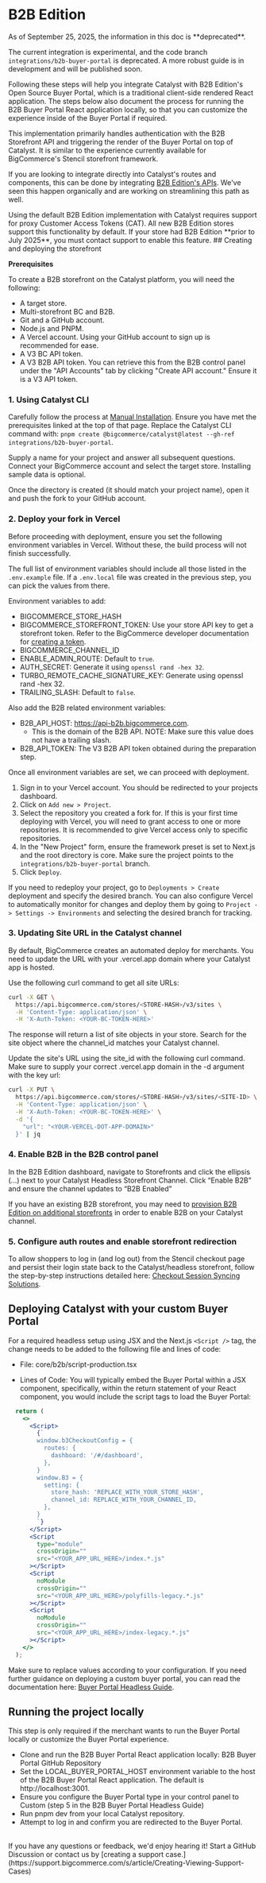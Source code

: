 # B2B Edition

<Callout type="warning">
As of September 25, 2025, the information in this doc is **deprecated**.

The current integration is experimental, and the code branch `integrations/b2b-buyer-portal` is deprecated. A more robust guide is in development and will be published soon.
</Callout>

Following these steps will help you integrate Catalyst with B2B Edition's Open Source Buyer Portal, which is a traditional client-side rendered React application. The steps below also document the process for running the B2B Buyer Portal React application locally, so that you can customize the experience inside of the Buyer Portal if required.

This implementation primarily handles authentication with the B2B Storefront API and triggering the render of the Buyer Portal on top of Catalyst. It is similar to the experience currently available for BigCommerce's Stencil storefront framework.

If you are looking to integrate directly into Catalyst's routes and components, this can be done by integrating [B2B Edition's APIs](https://developer.bigcommerce.com/b2b-edition/apis). We've seen this happen organically and are working on streamlining this path as well.

<Callout type="info">
Using the default B2B Edition implementation with Catalyst requires support for proxy Customer Access Tokens (CAT). All new B2B Edition stores support this functionality by default. If your store had B2B Edition **prior to July 2025**, you must contact support to enable this feature.
</Callout>
## Creating and deploying the storefront

**Prerequisites**

To create a B2B storefront on the Catalyst platform, you will need the following:

- A target store. 
- Multi-storefront BC and B2B. 
- Git and a GitHub account. 
- Node.js and PNPM. 
- A Vercel account. Using your GitHub account to sign up is recommended for ease. 
- A V3 BC API token. 
- A V3 B2B API token. You can retrieve this from the B2B control panel under the "API Accounts" tab by clicking "Create API account." Ensure it is a V3 API token. 

### 1. Using Catalyst CLI

Carefully follow the process at [Manual Installation](/docs/storefront/catalyst/development/manual-installation). Ensure you have met the prerequisites linked at the top of that page. Replace the Catalyst CLI command with: `pnpm create @bigcommerce/catalyst@latest --gh-ref integrations/b2b-buyer-portal`.

Supply a name for your project and answer all subsequent questions. Connect your BigCommerce account and select the target store. Installing sample data is optional. 

Once the directory is created (it should match your project name), open it and push the fork to your GitHub account.

### 2. Deploy your fork in Vercel

Before proceeding with deployment, ensure you set the following environment variables in Vercel. Without these, the build process will not finish successfully. 

The full list of environment variables should include all those listed in the `.env.example` file. If a `.env.local` file was created in the previous step, you can pick the values from there. 

Environment variables to add:

- BIGCOMMERCE_STORE_HASH
- BIGCOMMERCE_STOREFRONT_TOKEN: Use your store API key to get a storefront token. Refer to the BigCommerce developer documentation for [creating a token](https://developer.bigcommerce.com/docs/rest-authentication/tokens#create-a-token). 
- BIGCOMMERCE_CHANNEL_ID 
- ENABLE_ADMIN_ROUTE: Default to `true`. 
- AUTH_SECRET: Generate it using `openssl rand -hex 32`. 
- TURBO_REMOTE_CACHE_SIGNATURE_KEY: Generate using openssl rand -hex 32. 
- TRAILING_SLASH: Default to `false`. 

Also add the B2B related environment variables:

- B2B_API_HOST: https://api-b2b.bigcommerce.com.
  - This is the domain of the B2B API. NOTE: Make sure this value does not have a trailing slash.
- B2B_API_TOKEN: The V3 B2B API token obtained during the preparation step. 

Once all environment variables are set, we can proceed with deployment. 

1. Sign in to your Vercel account. You should be redirected to your projects dashboard.
2. Click on `Add new > Project`. 
3. Select the repository you created a fork for.  If this is your first time deploying with Vercel, you will need to grant access to one or more repositories. It is recommended to give Vercel access only to specific repositories. 
4. In the "New Project" form, ensure the framework preset is set to Next.js and the root directory is core. Make sure the project points to the `integrations/b2b-buyer-portal` branch.
5. Click `Deploy`. 

If you need to redeploy your project, go to `Deployments > Create` deployment and specify the desired branch.  You can also configure Vercel to automatically monitor for changes and deploy them by going to `Project -> Settings -> Environments` and selecting the desired branch for tracking. 

### 3. Updating Site URL in the Catalyst channel

By default, BigCommerce creates an automated deploy for merchants. You need to update the URL with your .vercel.app domain where your Catalyst app is hosted. 

Use the following curl command to get all site URLs:

```sh
curl -X GET \
  https://api.bigcommerce.com/stores/<STORE-HASH>/v3/sites \
  -H 'Content-Type: application/json' \
  -H 'X-Auth-Token: <YOUR-BC-TOKEN-HERE>'
```

The response will return a list of site objects in your store. Search for the site object where the channel_id matches your Catalyst channel.

Update the site's URL using the site_id with the following curl command. Make sure to supply your correct .vercel.app domain in the -d argument with the key url: 

```sh
curl -X PUT \
  https://api.bigcommerce.com/stores/<STORE-HASH>/v3/sites/<SITE-ID> \
  -H 'Content-Type: application/json' \
  -H 'X-Auth-Token: <YOUR-BC-TOKEN-HERE>' \
  -d '{
    "url": "<YOUR-VERCEL-DOT-APP-DOMAIN>"
  }' | jq
```

### 4. Enable B2B in the B2B control panel

In the B2B Edition dashboard, navigate to Storefronts and click the ellipsis (...) next to your Catalyst Headless Storefront Channel. Click “Enable B2B” and ensure the channel updates to “B2B Enabled”

If you have an existing B2B storefront, you may need to [provision B2B Edition on additional storefronts](https://support.bigcommerce.com/s/article/B2B-Edition-and-Multi-Storefront?language=en_US) in order to enable B2B on your Catalyst channel.

### 5. Configure auth routes and enable storefront redirection

To allow shoppers to log in (and log out) from the Stencil checkout page and persist their login state back to the Catalyst/headless storefront, follow the step-by-step instructions detailed here: [Checkout Session Syncing Solutions](/docs/storefront/catalyst/development/session-sync).

## Deploying Catalyst with your custom Buyer Portal

For a required headless setup using JSX and the Next.js `<Script />` tag, the change needs to be added to the following file and lines of code:

- File: core/b2b/script-production.tsx 

- Lines of Code: You will typically embed the Buyer Portal within a JSX component, specifically, within the return statement of your React component, you would include the script tags to load the Buyer Portal:

```jsx
  return (
    <>
      <Script>
        {`
        window.b3CheckoutConfig = {
          routes: {
            dashboard: '/#/dashboard',
          },
        }
        window.B3 = {
          setting: {
            store_hash: 'REPLACE_WITH_YOUR_STORE_HASH',  
            channel_id: REPLACE_WITH_YOUR_CHANNEL_ID,
          },
        }
        `}
      </Script>
      <Script
        type="module"
        crossOrigin=""
        src="<YOUR_APP_URL_HERE>/index.*.js"
      ></Script>
      <Script
        noModule
        crossOrigin=""
        src="<YOUR_APP_URL_HERE>/polyfills-legacy.*.js"
      ></Script>
      <Script
        noModule
        crossOrigin=""
        src="<YOUR_APP_URL_HERE>/index-legacy.*.js"
      ></Script>
    </>
  );
```

Make sure to replace values according to your configuration. If you need further guidance on deploying a custom buyer portal, you can read the documentation here: [Buyer Portal Headless Guide](https://github.com/bigcommerce/b2b-buyer-portal/blob/main/docs/headless.md).

## Running the project locally

This step is only required if the merchant wants to run the Buyer Portal locally or customize the Buyer Portal experience.

- Clone and run the B2B Buyer Portal React application locally: B2B Buyer Portal GitHub Repository
- Set the LOCAL_BUYER_PORTAL_HOST environment variable to the host of the B2B Buyer Portal React application. The default is http://localhost:3001.
- Ensure you configure the Buyer Portal type in your control panel to Custom (step 5 in the B2B Buyer Portal Headless Guide)
- Run pnpm dev from your local Catalyst repository.
- Attempt to log in and confirm you are redirected to the Buyer Portal.

<br/>

<Callout type="info">
If you have any questions or feedback, we'd enjoy hearing it! Start a GitHub Discussion or contact us by [creating a support case.](https://support.bigcommerce.com/s/article/Creating-Viewing-Support-Cases)
</Callout>
